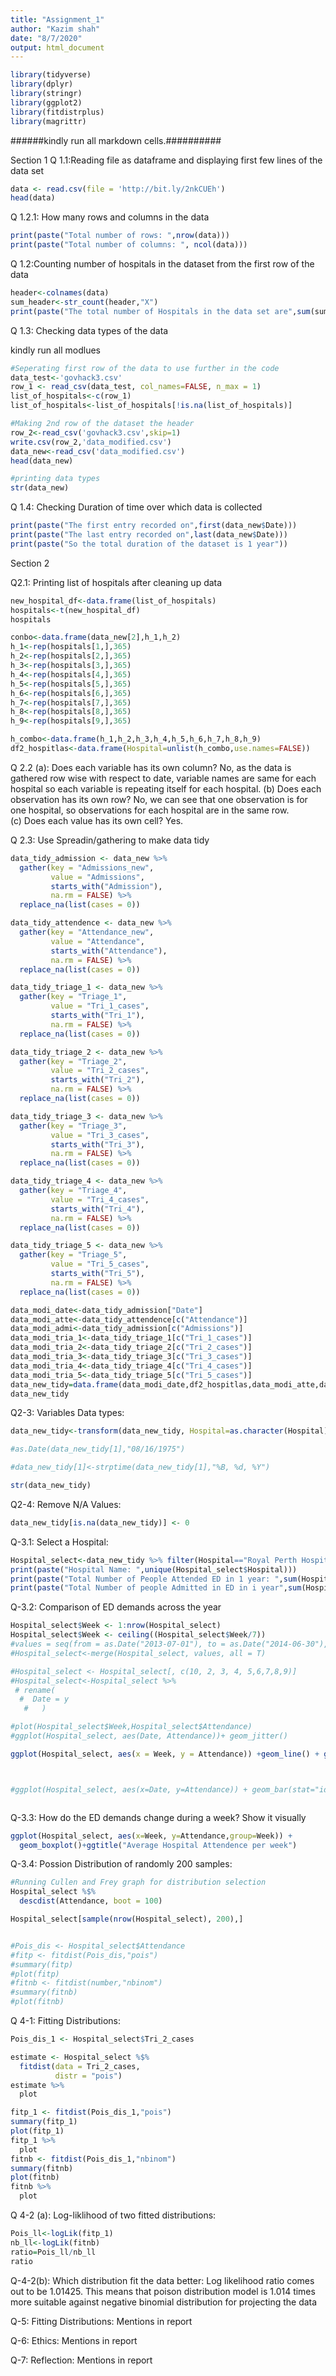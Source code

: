 ```yaml
---
title: "Assignment_1"
author: "Kazim shah"
date: "8/7/2020"
output: html_document
---
```

```r
library(tidyverse)
library(dplyr)
library(stringr)
library(ggplot2)
library(fitdistrplus)
library(magrittr)
```

######kindly run all markdown cells.##########

Section 1
Q 1.1:Reading file as dataframe and displaying first few lines of the data set
```r
data <- read.csv(file = 'http://bit.ly/2nkCUEh')
head(data)
```

Q 1.2.1: How many rows and columns in the data
```r
print(paste("Total number of rows: ",nrow(data)))
print(paste("Total number of columns: ", ncol(data)))
```

Q 1.2:Counting number of hospitals in the dataset from the first row of the data
```r
header<-colnames(data)
sum_header<-str_count(header,"X")
print(paste("The total number of Hospitals in the data set are",sum(sum_header==0)))
```

Q 1.3: Checking data types of the data

kindly run all modlues

```r
#Seperating first row of the data to use further in the code
data_test<-'govhack3.csv'
row_1 <- read_csv(data_test, col_names=FALSE, n_max = 1)
list_of_hospitals<-c(row_1)
list_of_hospitals<-list_of_hospitals[!is.na(list_of_hospitals)]
```


```r
#Making 2nd row of the dataset the header
row_2<-read_csv('govhack3.csv',skip=1)
write.csv(row_2,'data_modified.csv')
data_new<-read_csv('data_modified.csv')
head(data_new)
```


```r
#printing data types
str(data_new)
```

Q 1.4: Checking Duration of time over which data is collected
```r
print(paste("The first entry recorded on",first(data_new$Date)))
print(paste("The last entry recorded on",last(data_new$Date)))
print(paste("So the total duration of the dataset is 1 year"))
```

Section 2

Q2.1: Printing list of hospitals after cleaning up data

```r
new_hospital_df<-data.frame(list_of_hospitals)
hospitals<-t(new_hospital_df)
hospitals
```

```r
conbo<-data.frame(data_new[2],h_1,h_2)
h_1<-rep(hospitals[1,],365)
h_2<-rep(hospitals[2,],365)
h_3<-rep(hospitals[3,],365)
h_4<-rep(hospitals[4,],365)
h_5<-rep(hospitals[5,],365)
h_6<-rep(hospitals[6,],365)
h_7<-rep(hospitals[7,],365)
h_8<-rep(hospitals[8,],365)
h_9<-rep(hospitals[9,],365)

h_combo<-data.frame(h_1,h_2,h_3,h_4,h_5,h_6,h_7,h_8,h_9)
df2_hospitlas<-data.frame(Hospital=unlist(h_combo,use.names=FALSE))
```



Q 2.2 (a): Does each variable has its own column?
No, as the data is gathered row wise with respect to date, variable names are same for each hospital so each variable is repeating itself for each hospital.
(b) Does each observation has its own row?
No, we can see that one observation is for one hospital, so observations for each hospital are in the same row.  
(c) Does each value has its own cell?
Yes.

Q 2.3: Use Spreadin/gathering to make data tidy
```r
data_tidy_admission <- data_new %>% 
  gather(key = "Admissions_new", 
         value = "Admissions", 
         starts_with("Admission"), 
         na.rm = FALSE) %>% 
  replace_na(list(cases = 0))

data_tidy_attendence <- data_new %>% 
  gather(key = "Attendance_new", 
         value = "Attendance", 
         starts_with("Attendance"), 
         na.rm = FALSE) %>% 
  replace_na(list(cases = 0))

data_tidy_triage_1 <- data_new %>% 
  gather(key = "Triage_1", 
         value = "Tri_1_cases", 
         starts_with("Tri_1"), 
         na.rm = FALSE) %>% 
  replace_na(list(cases = 0))

data_tidy_triage_2 <- data_new %>% 
  gather(key = "Triage_2", 
         value = "Tri_2_cases", 
         starts_with("Tri_2"), 
         na.rm = FALSE) %>% 
  replace_na(list(cases = 0))

data_tidy_triage_3 <- data_new %>% 
  gather(key = "Triage_3", 
         value = "Tri_3_cases", 
         starts_with("Tri_3"), 
         na.rm = FALSE) %>% 
  replace_na(list(cases = 0))

data_tidy_triage_4 <- data_new %>% 
  gather(key = "Triage_4", 
         value = "Tri_4_cases", 
         starts_with("Tri_4"), 
         na.rm = FALSE) %>% 
  replace_na(list(cases = 0))

data_tidy_triage_5 <- data_new %>% 
  gather(key = "Triage_5", 
         value = "Tri_5_cases", 
         starts_with("Tri_5"), 
         na.rm = FALSE) %>% 
  replace_na(list(cases = 0))

data_modi_date<-data_tidy_admission["Date"]
data_modi_atte<-data_tidy_attendence[c("Attendance")]
data_modi_admi<-data_tidy_admission[c("Admissions")]
data_modi_tria_1<-data_tidy_triage_1[c("Tri_1_cases")]
data_modi_tria_2<-data_tidy_triage_2[c("Tri_2_cases")]
data_modi_tria_3<-data_tidy_triage_3[c("Tri_3_cases")]
data_modi_tria_4<-data_tidy_triage_4[c("Tri_4_cases")]
data_modi_tria_5<-data_tidy_triage_5[c("Tri_5_cases")]
data_new_tidy=data.frame(data_modi_date,df2_hospitlas,data_modi_atte,data_modi_admi,data_modi_tria_1,data_modi_tria_2,data_modi_tria_3,data_modi_tria_4,data_modi_tria_5)
data_new_tidy
```

Q2-3: Variables Data types:

```r
data_new_tidy<-transform(data_new_tidy, Hospital=as.character(Hospital),Admissions=as.numeric(Admissions),Attendance=as.numeric(Attendance),Tri_1_cases=as.numeric(Tri_1_cases),Tri_2_cases=as.numeric(Tri_2_cases),Tri_3_cases=as.numeric(Tri_3_cases),Tri_5_cases=as.numeric(Tri_5_cases))

#as.Date(data_new_tidy[1],"08/16/1975")

#data_new_tidy[1]<-strptime(data_new_tidy[1],"%B, %d, %Y")

str(data_new_tidy)

```

Q2-4: Remove N/A Values:

```r
data_new_tidy[is.na(data_new_tidy)] <- 0
```

Q-3.1: Select a Hospital:
```r
Hospital_select<-data_new_tidy %>% filter(Hospital=="Royal Perth Hospital") 
print(paste("Hospital Name: ",unique(Hospital_select$Hospital)))
print(paste("Total Number of People Attended ED in 1 year: ",sum(Hospital_select$Admissions)))
print(paste("Total Number of people Admitted in ED in i year",sum(Hospital_select$Attendance)))
```

Q-3.2: Comparison of ED demands across the year

```r
Hospital_select$Week <- 1:nrow(Hospital_select) 
Hospital_select$Week <- ceiling((Hospital_select$Week/7))
#values = seq(from = as.Date("2013-07-01"), to = as.Date("2014-06-30"), by = 'day')
#Hospital_select<-merge(Hospital_select, values, all = T)

#Hospital_select <- Hospital_select[, c(10, 2, 3, 4, 5,6,7,8,9)]
#Hospital_select<-Hospital_select %>% 
 # rename(
  #  Date = y
   #   )

#plot(Hospital_select$Week,Hospital_select$Attendance)
#ggplot(Hospital_select, aes(Date, Attendance))+ geom_jitter()

ggplot(Hospital_select, aes(x = Week, y = Attendance)) +geom_line() + geom_point()  +ggtitle("Average Hospital Attendence per week")+geom_vline(xintercept = 18, linetype="dotted",color = "blue", size=1.5)+geom_vline(xintercept = 39, linetype="dotted",color = "red", size=1.5) 



#ggplot(Hospital_select, aes(x=Date, y=Attendance)) + geom_bar(stat="identity")



```

Q-3.3: How do the ED demands change during a week? Show it visually

```r

ggplot(Hospital_select, aes(x=Week, y=Attendance,group=Week)) + 
  geom_boxplot()+ggtitle("Average Hospital Attendence per week")

```

Q-3.4: Possion Distribution of randomly 200 samples:

```r

#Running Cullen and Frey graph for distribution selection
Hospital_select %$% 
  descdist(Attendance, boot = 100)

Hospital_select[sample(nrow(Hospital_select), 200),]


#Pois_dis <- Hospital_select$Attendance 
#fitp <- fitdist(Pois_dis,"pois")
#summary(fitp)
#plot(fitp)
#fitnb <- fitdist(number,"nbinom")
#summary(fitnb)
#plot(fitnb)

```


Q 4-1: Fitting Distributions:
```r
Pois_dis_1 <- Hospital_select$Tri_2_cases 

estimate <- Hospital_select %$%
  fitdist(data = Tri_2_cases, 
          distr = "pois")
estimate %>% 
  plot

fitp_1 <- fitdist(Pois_dis_1,"pois")
summary(fitp_1)
plot(fitp_1)
fitp_1 %>% 
  plot
fitnb <- fitdist(Pois_dis_1,"nbinom")
summary(fitnb)
plot(fitnb)
fitnb %>% 
  plot
```

Q 4-2 (a): Log-liklihood of two fitted distributions:
```r
Pois_ll<-logLik(fitp_1)
nb_ll<-logLik(fitnb)
ratio=Pois_ll/nb_ll
ratio
```

Q-4-2(b): Which distribution fit the data better:
Log likelihood ratio comes out to be 1.01425. This means that poison distribution model is 1.014 times more suitable against negative binomial distribution for projecting the data

Q-5: Fitting Distributions:
Mentions in report

Q-6: Ethics:
Mentions in report

Q-7: Reflection:
Mentions in report








